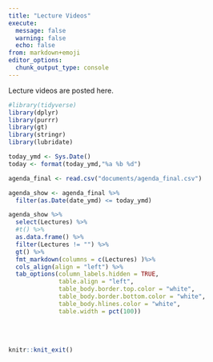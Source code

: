 ```yaml
---
title: "Lecture Videos"
execute:
  message: false
  warning: false
  echo: false
from: markdown+emoji
editor_options: 
  chunk_output_type: console
---
```


Lecture videos are posted here.

```r
#library(tidyverse)
library(dplyr)
library(purrr)
library(gt)
library(stringr)
library(lubridate)

today_ymd <- Sys.Date()
today <- format(today_ymd,"%a %b %d")

agenda_final <- read.csv("documents/agenda_final.csv")

agenda_show <- agenda_final %>% 
  filter(as.Date(date_ymd) <= today_ymd)

```

```r
agenda_show %>% 
  select(Lectures) %>% 
  #t() %>% 
  as.data.frame() %>% 
  filter(Lectures != "") %>% 
  gt() %>% 
  fmt_markdown(columns = c(Lectures) )%>%
  cols_align(align = "left") %>% 
  tab_options(column_labels.hidden = TRUE,
              table.align = "left",
              table_body.border.top.color = "white",
              table_body.border.bottom.color = "white",
              table_body.hlines.color = "white",
              table.width = pct(100))

```

<br><br>

```r
knitr::knit_exit()
```
